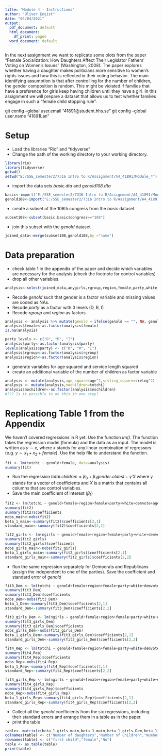 ---
title: "Module 4 - Instructions"
author: "Oliver Engist"
date: "04/04/2021"
output:
  pdf_document: default
  html_document:
    df_print: paged
  word_document: default
---

In the next assignment we want to replicate some plots from the paper "Female Socialization: How Daughters Affect Their Legislator Fathers' Voting on Women's Issues" (Washington, 2008). The paper explores whether having a daughter makes politicians more sensitive to women's rights issues and how this is reflected in their voting behavior. The main identifying assumption is that after controlling for the number of children, the gender composition is random. This might be violated if families that have a preference for girls keep having children until they have a girl. In this assignment we will prepare a dataset that allows us to test whether families engage in such a "female child stopping rule".

git config --global user.email "41891@student.hhs.se"
git config --global user.name "41891Lan"



# Setup

* Load the libraries "Rio" and "tidyverse"
* Change the path of the working directory to your working directory.

```{r, message=FALSE}

library(rio)
library(tidyverse)
getwd()
setwd("E:/SSE_semester2/7316 Intro to R/Assignment/A4_41891/Module_4")
```

* import the data sets *basic.dta* and *genold108.dta*
```{r}
basic<-import("E:/SSE_semester2/7316 Intro to R/Assignment/A4_41891/Module_4/basic.dta")
genold108<-import("E:/SSE_semester2/7316 Intro to R/Assignment/A4_41891/Module_4/genold108.dta")
```

* create a subset of the 108th congress from the *basic* dataset
```{r}
subset108<-subset(basic,basic$congress=="108")
```

* join this subset with the *genold* dataset
```{r}
joined_data<-merge(subset108,genold108,by ="name")
```

# Data preparation

* check table 1 in the appendix of the paper and decide which variables are necessary for the analysis (check the footnote for control variables)
* drop all other variables.
```{r}
analysis<-select(joined_data,anygirls,rgroup,region,female,party,white,demvote,age,srvlng,ngirls,totchi,genold)
```

* Recode *genold* such that gender is a factor variable and missing values are coded as NAs.
* Recode *party* as a factor with 3 levels (D, R, I)
* Recode *rgroup* and *region* as factors.
```{r}
analysis <- analysis %>% mutate(genold = ifelse(genold == "", NA, genold)) %>% mutate(genold = as.factor(genold)) 
analysis$female<-as.factor(analysis$female)
is.na(analysis)

party_levels <- c("D", "R", "I")
analysis$party<-as.factor(analysis$party)
levels(analysis$party) <- c("D", "R", "I")
analysis$rgroup<-as.factor(analysis$rgroup)
analysis$region<-as.factor(analysis$region)
```

* generate variables for age squared and service length squared
* create an additional variable of the number of children as factor variable
```{r}
analysis <- mutate(analysis,age_square=age^2,srvling_square=srvlng^2)
analysis <- mutate(analysis,nochildren=totchi)
analysis$nochildren<-as.factor(analysis$nochildren)
#??? Is it possible to do this in one step?
```


# Replicationg Table 1 from the Appendix

We haven't covered regressions in R yet. Use the function *lm()*. The function takes the regression model (formula) and the data as an input. The model is written as $y \sim x$, where $x$ stands for any linear combination of regressors (e.g. $y \sim x_1 + x_2 + female$). Use the help file to understand the function.
```{r}
fit <- lm(totchi ~ genold+female, data=analysis)
summary(fit)
```

* Run the regression $total.children = \beta_0 + \beta_1 gender.oldest + \gamma'X$ where $\gamma$ stands for a vector of coefficients and $X$ is a matrix that contains all columns that are control variables.\footnote{This is just a short notation instead of writing the full model with all control variables $totchi = \beta_0 + \beta_1 genold + \gamma_1 age + \gamma_2 age^2 + \gamma_3 Democrat + ... + \epsilon$ which quickly gets out of hand for large models.}
* Save the main coefficient of interest ($\beta_1$)
```{r}
fit2 <- lm(totchi ~ genold+female+region+female+party+white+demvote+age+srvlng+age_square+srvling_square, data=analysis)
summary(fit2)
summary(fit2)$coefficients
nobs_main<-nobs(fit2)
beta_1_main<-summary(fit2)$coefficients[2,1]
standard_main<-summary(fit2)$coefficients[2,2]

fit2_girls <- lm(ngirls ~ genold+female+region+female+party+white+demvote+age+srvlng+age_square+srvling_square, data=analysis)
summary(fit2_girls)
summary(fit2_girls)$coefficients
nobs_girls_main<-nobs(fit2_girls)
beta_1_girls_main<-summary(fit2_girls)$coefficients[2,1]
standard_girls_main<-summary(fit2_girls)$coefficients[2,2]

```

* Run the same regression separately for Democrats and Republicans (assign the independent to one of the parties). Save the coefficient and standard error of *genold*
```{r}
fit3_Dem <- lm(totchi ~ genold+female+region+female+party+white+demvote+age+srvlng+age_square+srvling_square, data=subset(analysis,party="D"))
summary(fit3_Dem)
summary(fit3_Dem)$coefficients
nobs_Dem<-nobs(fit3_Dem)
beta_1_Dem<-summary(fit3_Dem)$coefficients[2,1]
standard_Dem<-summary(fit3_Dem)$coefficients[2,2]

fit3_girls_Dem <- lm(ngirls ~ genold+female+region+female+party+white+demvote+age+srvlng+age_square+srvling_square, data=subset(analysis,party="D"))
summary(fit3_girls_Dem)
summary(fit3_girls_Dem)$coefficients
nobs_girls_Dem<-nobs(fit3_girls_Dem)
beta_1_girls_Dem<-summary(fit3_girls_Dem)$coefficients[2,1]
standard_girls_Dem<-summary(fit3_girls_Dem)$coefficients[2,2]

fit4_Rep <- lm(totchi ~ genold+female+region+female+party+white+demvote+age+srvlng+age_square+srvling_square, data=subset(analysis,party="R"))
summary(fit4_Rep)
summary(fit4_Rep)$coefficients
nobs_Rep<-nobs(fit4_Rep)
beta_1_Rep<-summary(fit4_Rep)$coefficients[2,1]
standard_Rep<-summary(fit4_Rep)$coefficients[2,2]

fit4_girls_Rep <- lm(ngirls ~ genold+female+region+female+party+white+demvote+age+srvlng+age_square+srvling_square, data=subset(analysis,party="R"))
summary(fit4_girls_Rep)
summary(fit4_girls_Rep)$coefficients
nobs_Rep<-nobs(fit4_girls_Rep)
beta_1_girls_Rep<-summary(fit4_girls_Rep)$coefficients[2,1]
standard_girls_Rep<-summary(fit4_girls_Rep)$coefficients[2,2]

```


* Collect all the *genold* coefficients from the six regressions, including their standard errors and arrange them in a table as in the paper.
* print the table
```{r}
table<- matrix(c(beta_1_girls_main,beta_1_main,beta_1_girls_Dem,beta_1_Dem,beta_1_girls_Rep,beta_1_Rep,standard_girls_main,standard_main,standard_girls_Dem,standard_Dem,standard_girls_Rep,standard_Rep,nobs_main,nobs_main,nobs_Dem,nobs_Dem,nobs_Rep,nobs_Rep),ncol=6,byrow=TRUE)
colnames(table) <- c("Number of daughters","Number of Children","Number of daughters","Number of Children","Number of daughters","Number of Children")
rownames(table) <- c("first child","female","No")
table <- as.table(table)
print(table)
```

